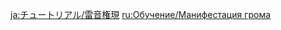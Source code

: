 {{Tutorial
|title    = Thunder Manifestation
|subtitle = New Entry
|type     = Enemies
|icon     = Icon Tutorial Monster.png
|about    = Thunder Manifestation
|image1   = Tutorial Enemies Thunder Manifestation.png
|text1    = An elemental life form created as the avatar of thunderous indignation. It uses lightning attacks and its Strike Probes to {{Color|help|lock on to its foes}}. If a locked-on target is present, the Thunder Manifestation will enter an enraged state and prioritize the annihilation of that target.
|sort     = 2011
}}

[[ja:チュートリアル/雷音権現]]
[[ru:Обучение/Манифестация грома]]